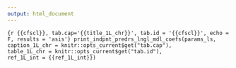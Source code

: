 ---
output: html_document
---

```{r {{cfscl}}, tab.cap='{{title_1L_chr}}', tab.id = '{{cfscl}}', echo = F, results = 'asis'}
print_indpnt_predrs_lngl_mdl_coefs(params_ls,
                                   caption_1L_chr = knitr::opts_current$get("tab.cap"),
                                   table_1L_chr = knitr::opts_current$get("tab.id"),
                                   ref_1L_int = {{ref_1L_int}})
```
